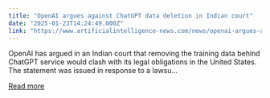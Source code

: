 ```yaml
---
title: "OpenAI argues against ChatGPT data deletion in Indian court"
date: "2025-01-23T14:24:49.000Z"
link: "https://www.artificialintelligence-news.com/news/openai-argues-against-chatgpt-data-deletion-in-indian-court/?utm_source=rss&utm_medium=rss&utm_campaign=openai-argues-against-chatgpt-data-deletion-in-indian-court"
---
```


OpenAI has argued in an Indian court that removing the training data behind ChatGPT service would clash with its legal obligations in the United States. The statement was issued in response to a lawsu...

[Read more](https://www.artificialintelligence-news.com/news/openai-argues-against-chatgpt-data-deletion-in-indian-court/?utm_source=rss&utm_medium=rss&utm_campaign=openai-argues-against-chatgpt-data-deletion-in-indian-court)
